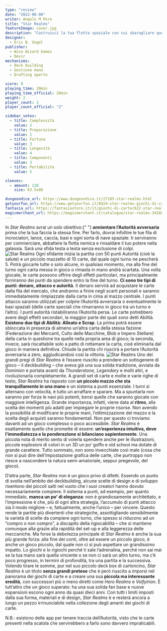 ```yaml
---
type: "review"
date: "2022-08-08"
writer: Angelo M Pero
title: "Star Realms"
featureImage: cover.jpg
description: "Costruisci la tua flotta spaziale con cui sbaragliare quella avversaria"
designer:
  - Eric B. Vogel
publisher:
  - Wise Wizard Games
  - Devir
mechanisms:
  - Deck building
  - Gestione mano
  - Drafting aperto

score: 8
playing_time: 20min
playing_time_official: 20min
weight: 2
player_count: 2
player_count_official: "2"

sidebar_votes:
  - title: Complessità
    value: 2
  - title: Preparazione
    value: 1
  - title: Fortuna
    value: 3
  - title: Longevità
    value: 4
  - title: Componenti
    value: 3
  - title: Portabilità
    value: 5

sleeves:
  - amount: 128
    size: 63.5x88

dungeondice_url: https://www.dungeondice.it/27105-star-realms.html
getyourfun_url: https://www.getyourfun.it/0424-star-realms-giochi-di-carte.html
fantasia_url: https://fantasiastore.it/it/giochi-di-carte/622-star-realms.html
magicmerchant_url: https://magicmerchant.it/catalogue/star-realms-34160/
---
```


<Setting>
  In <em>Star Realms</em> avrai un solo obiettivo:{" "}
  <strong>annientare l’Autorità avversaria</strong> prima che la tua faccia la
  stessa fine. Per farlo, dovrai infoltire le tue fila di incrociatori, lance,
  caccia, basi e ogni sorta di nave spaziale: ti serviranno per commerciare,
  abbattere la flotta nemica e rinsaldare il tuo potere nella galassia. Sarà una
  sfida testa a testa senza esclusione di colpi.
</Setting>

<img src="./game1.jpg" alt="Star Realms" />

<Rules>
  Ogni sfidante inizia la partita con 50 punti Autorità (cioè la salute) e un
  piccolo mazzetto di 10 carte, dal quale ogni turno ne pescherà 5. Potrà
  giocarle tutte o solo alcune, in qualsiasi momento, ma alla fine del turno
  ogni carta messa in gioco o rimasta in mano andrà scartata. Una volta giocate,
  le carte possono offrire degli effetti particolari, ma principalmente
  forniranno dei punti da spendere entro la fine del turno.
  <strong>Ci sono tre tipi di punti: denaro, attacco e autorità</strong>. Il denaro
  servirà ad acquistare le carte dalla fila del mercato, che andranno a finire negli
  scarti personali e saranno immediatamente rimpiazzate dalla carta in cima al mazzo
  centrale. I punti attacco saranno utilizzati per colpire l’Autorità avversaria
  o eventualmente le basi spaziali (delle carte speciali che rimarranno in gioco
  tra un turno e l’altro). I punti autorità ristabiliranno l’Autorità persa. Le carte
  potrebbero avere degli effetti secondari, la maggior parte dei quali sono detti
  Abilità. <strong>Esistono due tipi di Abilità: Alleato e Scrap</strong>. La prima
  potrà essere sbloccata in presenza di almeno un’altra carta della stessa fazione
  (Federazione dei Mercanti, Culto delle Macchine, Blob e Impero Stellare) della
  carta in questione tra quelle nella propria area di gioco; la seconda, invece,
  sarà riscattabile solo a patto di rottamare la carta, cioè eliminarla dal gioco
  in maniera definitiva. Chiude la partita chi riuscirà a portare l’Autorità avversaria
  a zero, aggiudicandosi così la vittoria.
</Rules>

<img src="./game2.jpg" alt="Star Realms" />

<Feedback>
Uno dei grandi pregi di <em>Star Realms</em> è l’essere riuscito a prendere un sottogenere di gioco – il deckbuilding – che aveva già una sua solida tradizione, avviata da <em>Dominion</em> e portata avanti da <em>Thunderstone, Legendary</em> e molti altri, e rivoluzionarla completamente. A grandi set di carte e molte e varie righe di testo, <em>Star Realms</em> ha risposto con <strong>un piccolo mazzo che sta tranquillamente in una mano</strong> e un sistema a punti essenziale.
I turni si alternano con velocità, è tutto un arraffare e sparare. Ma a spuntarla non saranno per forza le navi più potenti, bensì quelle che saranno giocate con maggiore intelligenza. Grande importanza, infatti, viene data al <strong>ritmo</strong>, alla scelta dei momenti più adatti per impiegare le proprie risorse. Non avendo la possibilità di modificare le proprie mani, l’ottimizzazione del mazzo e la scelta degli acquisti saranno fondamentali.
Non per questo ci troviamo davanti ad un gioco complesso o poco accessibile. <em>Star Realms</em> è esattamente quello che promette di essere: <strong>un’esperienza intuitiva, dove l’immediatezza e la ponderazione si bilanciano sapientemente</strong>.
Una piccola nota di merito sento di volerla spendere anche per le illustrazioni, piccole esplosioni di colori in un 3D un po’ goffo e old school ma dotate di grande carattere. Tutto sommato, non sono invecchiate così male (cosa che non si può dire dell’impostazione grafica delle carte, che purtroppo non riesce a nascondere la natura semi-amatoriale, seppur pregevole, del gioco).

D’altra parte, <em>Star Realms</em> non è un gioco privo di difetti. Essendo un punto di svolta nell’ambito dei deckbuilding, alcune scelte di design e di sviluppo risentono dei piccoli salti nel vuoto che i suoi creatori hanno dovuto necessariamente compiere. Il sistema a punti, ad esempio, per quanto immediato, <strong>manca un po’ di eleganza</strong>: non è grandiosamente architettato, e l’impressione è che, più di ogni altra strategia, l’accumulo di punti attacco sia il modo migliore – e, fattualmente, anche l’unico – per vincere. Questo rende le partite più divertenti che strategiche, assottigliando sensibilmente la varietà di scelte da compiere ogni turno, che spesso si riducono ad un “compro o non compro”, a discapito della rigiocabilità – che si mantiene comunque alta grazie alla rapidità del set-up e alla leggerezza delle meccaniche.
Ma forse la debolezza principale di <em>Star Realms</em> è anche la sua più grande forza: alla fine dei conti, oltre ad essere un piccolo gioco, è anche un gioco piccolo, dal quale non ci si può aspettare un grandissimo impatto. Lo giochi e lo rigiochi perché ti sale l’adrenalina, perché non sai mai se la tua mano sarà quella vincente o se non ci sarà un altro turno, ma c’è poco progresso, in termini di profondità, tra una partita e la successiva.
Volendo tirare le somme, pur nel suo piccolo deck box di cartoncino, <em>Star Realms</em> è un titolo <strong>senza grandi pretese</strong> che è però riuscito a imporsi nel panorama dei giochi di carte e a creare una sua <strong>piccola ma interessante eredità</strong>, con successori più o meno diretti come <em>Hero Realms</em> e <em>Volfyirion</em>. È tutt’altro che un gioco superato: ha una sua solida fan base e nuove espansioni escono ogni anno da quasi dieci anni. Con tutti i limiti imposti dalla sua forma, materiali e di design, <em>Star Realms</em> è e resterà ancora a lungo un pezzo irrinunciabile nella collezione degli amanti dei giochi di carte.

N.B.: esistono delle app per tenere traccia dell’Autorità, visto che le carte presenti nella scatola che servirebbero a farlo sono davvero impraticabili.

</Feedback>

<Instagram id="ChAOXhBjILw" />
